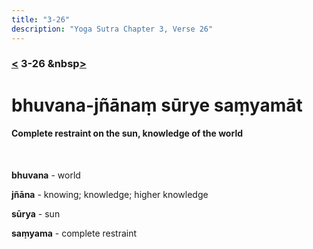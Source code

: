 ```yaml
---
title: "3-26"
description: "Yoga Sutra Chapter 3, Verse 26"
---
```


### [<](/Chapter-3/3-25/) 3-26 &nbsp[>](/Chapter-3/3-27/)

# bhuvana-jñānaṃ sūrye saṃyamāt

#### Complete restraint on the sun, knowledge of the world

<br />

**bhuvana** - world

**jñāna** - knowing; knowledge; higher knowledge

**sūrya** - sun

**saṃyama** - complete restraint

<br />
